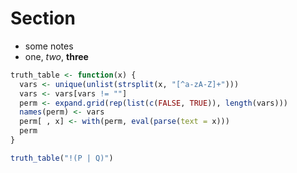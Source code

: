 # Section

- some notes
- one, *two*, **three**

```r
truth_table <- function(x) {
  vars <- unique(unlist(strsplit(x, "[^a-zA-Z]+")))
  vars <- vars[vars != ""]
  perm <- expand.grid(rep(list(c(FALSE, TRUE)), length(vars)))
  names(perm) <- vars
  perm[ , x] <- with(perm, eval(parse(text = x)))
  perm
}

truth_table("!(P | Q)")
```